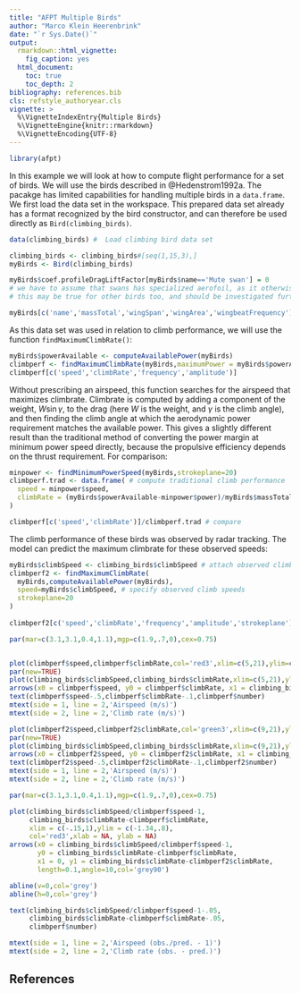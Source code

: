 ```yaml
---
title: "AFPT Multiple Birds"
author: "Marco Klein Heerenbrink"
date: "`r Sys.Date()`"
output: 
  rmarkdown::html_vignette:
    fig_caption: yes
  html_document:
    toc: true
    toc_depth: 2
bibliography: references.bib
cls: refstyle_authoryear.cls
vignette: >
  %\VignetteIndexEntry{Multiple Birds}
  %\VignetteEngine{knitr::rmarkdown}
  %\VignetteEncoding{UTF-8}
---
```


```r
library(afpt)
```

In this example we will look at how to compute flight performance for a set of birds. We will use the birds described in @Hedenstrom1992a. The pacakge has limited capabilities for handling multiple birds in a `data.frame`. 
We first load the data set in the workspace. This prepared data set already has a format recognized by the bird constructor, and can therefore be used directly as `Bird(climbing_birds)`.

```r
data(climbing_birds) #  Load climbing bird data set

climbing_birds <- climbing_birds#[seq(1,15,3),]
myBirds <- Bird(climbing_birds)

myBirds$coef.profileDragLiftFactor[myBirds$name=='Mute swan'] = 0 
# we have to assume that swans has specialized aerofoil, as it otherwise won't be able to fly
# this may be true for other birds too, and should be investigated further...

myBirds[c('name','massTotal','wingSpan','wingArea','wingbeatFrequency')]
```

As this data set was used in relation to climb performance, we will use the function `findMaximumClimbRate()`: 
```r
myBirds$powerAvailable <- computeAvailablePower(myBirds)
climbperf <- findMaximumClimbRate(myBirds,maximumPower = myBirds$powerAvailable,strokeplane=20)
climbperf[c('speed','climbRate','frequency','amplitude')]
```
Without prescribing an airspeed, this function searches for the airspeed that maximizes climbrate. Climbrate is computed by adding a component of the weight, $W\sin\gamma$, to the drag (here $W$ is the weight, and $\gamma$ is the climb angle), and then finding the climb angle at which the aerodynamic power requirement matches the available power. This gives a slightly different result than the traditional method of converting the power margin at minimum power speed directly, because the propulsive efficiency depends on the thrust requirement. For comparison:
```r
minpower <- findMinimumPowerSpeed(myBirds,strokeplane=20)
climbperf.trad <- data.frame( # compute traditional climb performance
  speed = minpower$speed,
  climbRate = (myBirds$powerAvailable-minpower$power)/myBirds$massTotal/9.81
)

climbperf[c('speed','climbRate')]/climbperf.trad # compare

```


The climb performance of these birds was observed by radar tracking. The model can predict the maximum climbrate for these observed speeds:
```r
myBirds$climbSpeed <- climbing_birds$climbSpeed # attach observed climb speeds to the bird data
climbperf2 <- findMaximumClimbRate(
  myBirds,computeAvailablePower(myBirds),
  speed=myBirds$climbSpeed, # specify observed climb speeds
  strokeplane=20
)
                    
climbperf2[c('speed','climbRate','frequency','amplitude','strokeplane')]
```

```r

par(mar=c(3.1,3.1,0.4,1.1),mgp=c(1.9,.7,0),cex=0.75)


plot(climbperf$speed,climbperf$climbRate,col='red3',xlim=c(5,21),ylim=c(-.5,2.1),xlab = NA, ylab = NA)
par(new=TRUE)
plot(climbing_birds$climbSpeed,climbing_birds$climbRate,xlim=c(5,21),ylim=c(-.5,2.1),xlab=NA, ylab=NA, axes=FALSE)
arrows(x0 = climbperf$speed, y0 = climbperf$climbRate, x1 = climbing_birds$climbSpeed, y1 = climbing_birds$climbRate,length=0.15,angle=10,col='grey90')
text(climbperf$speed-.5,climbperf$climbRate-.1,climbperf$number)
mtext(side = 1, line = 2,'Airspeed (m/s)')
mtext(side = 2, line = 2,'Climb rate (m/s)')

plot(climbperf2$speed,climbperf2$climbRate,col='green3',xlim=c(9,21),ylim=c(-.1,1.8),xlab = NA, ylab = NA)
par(new=TRUE)
plot(climbing_birds$climbSpeed,climbing_birds$climbRate,xlim=c(9,21),ylim=c(-.1,1.8),xlab=NA, ylab=NA, axes=FALSE)
arrows(x0 = climbperf2$speed, y0 = climbperf2$climbRate, x1 = climbing_birds$climbSpeed, y1 = climbing_birds$climbRate,length=0.15,angle=10,col='grey90')
text(climbperf2$speed-.5,climbperf2$climbRate-.1,climbperf2$number)
mtext(side = 1, line = 2,'Airspeed (m/s)')
mtext(side = 2, line = 2,'Climb rate (m/s)')
```

```r
par(mar=c(3.1,3.1,0.4,1.1),mgp=c(1.9,.7,0),cex=0.75)

plot(climbing_birds$climbSpeed/climbperf$speed-1,
     climbing_birds$climbRate-climbperf$climbRate,
     xlim = c(-.15,1),ylim = c(-1.34,.8),
     col='red3',xlab = NA, ylab = NA)
arrows(x0 = climbing_birds$climbSpeed/climbperf$speed-1,
       y0 = climbing_birds$climbRate-climbperf$climbRate,
       x1 = 0, y1 = climbing_birds$climbRate-climbperf2$climbRate,
       length=0.1,angle=10,col='grey90')

abline(v=0,col='grey')
abline(h=0,col='grey')

text(climbing_birds$climbSpeed/climbperf$speed-1-.05,
     climbing_birds$climbRate-climbperf$climbRate-.05,
     climbperf$number)

mtext(side = 1, line = 2,'Airspeed (obs./pred. - 1)')
mtext(side = 2, line = 2,'Climb rate (obs. - pred.)')

```

## References

